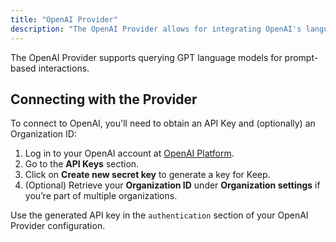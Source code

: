 ```yaml
---
title: "OpenAI Provider"
description: "The OpenAI Provider allows for integrating OpenAI's language models into Keep."
---
```


<Tip>
  The OpenAI Provider supports querying GPT language models for prompt-based
  interactions.
</Tip>

<AutoGeneratedSnippet />

## Connecting with the Provider

To connect to OpenAI, you'll need to obtain an API Key and (optionally) an Organization ID:

1. Log in to your OpenAI account at [OpenAI Platform](https://platform.openai.com).
2. Go to the **API Keys** section.
3. Click on **Create new secret key** to generate a key for Keep.
4. (Optional) Retrieve your **Organization ID** under **Organization settings** if you’re part of multiple organizations.

Use the generated API key in the `authentication` section of your OpenAI Provider configuration.
